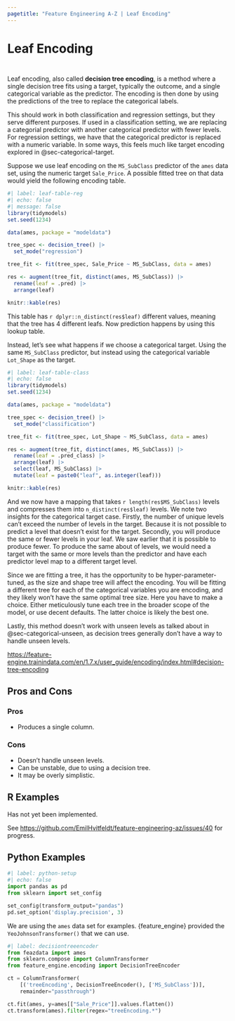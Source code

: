 ```yaml
---
pagetitle: "Feature Engineering A-Z | Leaf Encoding"
---
```


# Leaf Encoding {#sec-categorical-leaf}

::: {style="visibility: hidden; height: 0px;"}
## Leaf Encoding
:::

Leaf encoding, also called **decision tree encoding**, is a method where a single decision tree fits using a target, typically the outcome, and a single categorical variable as the predictor. The encoding is then done by using the predictions of the tree to replace the categorical labels.

This should work in both classification and regression settings, but they serve different purposes. If used in a classification setting, we are replacing a categorial predictor with another categorical predictor with fewer levels. For regression settings, we have that the categorical predictor is replaced with a numeric variable. In some ways, this feels much like target encoding explored in @sec-categorical-target.

Suppose we use leaf encoding on the `MS_SubClass` predictor of the `ames` data set, using the numeric target `Sale_Price`. A possible fitted tree on that data would yield the following encoding table.

```r
#| label: leaf-table-reg
#| echo: false
#| message: false
library(tidymodels)
set.seed(1234)

data(ames, package = "modeldata")

tree_spec <- decision_tree() |>
  set_mode("regression")

tree_fit <- fit(tree_spec, Sale_Price ~ MS_SubClass, data = ames)

res <- augment(tree_fit, distinct(ames, MS_SubClass)) |>
  rename(leaf = .pred) |>
  arrange(leaf)

knitr::kable(res)
```

This table has `r dplyr::n_distinct(res$leaf)` different values, meaning that the tree has 4 different leafs. Now prediction happens by using this lookup table.

Instead, let's see what happens if we choose a categorical target. Using the same `MS_SubClass` predictor, but instead using the categorical variable `Lot_Shape` as the target.

```r
#| label: leaf-table-class
#| echo: false
library(tidymodels)
set.seed(1234)

data(ames, package = "modeldata")

tree_spec <- decision_tree() |>
  set_mode("classification")

tree_fit <- fit(tree_spec, Lot_Shape ~ MS_SubClass, data = ames)

res <- augment(tree_fit, distinct(ames, MS_SubClass)) |>
  rename(leaf = .pred_class) |>
  arrange(leaf) |>
  select(leaf, MS_SubClass) |>
  mutate(leaf = paste0("leaf", as.integer(leaf)))

knitr::kable(res)
```

And we now have a mapping that takes `r length(res$MS_SubClass)` levels and compresses them into `n_distinct(res$leaf)` levels. We note two insights for the categorical target case. Firstly, the number of unique levels can't exceed the number of levels in the target. Because it is not possible to predict a level that doesn't exist for the target. Secondly, you will produce the same or fewer levels in your leaf. We saw earlier that it is possible to produce fewer. To produce the same about of levels, we would need a target with the same or more levels than the predictor and have each predictor level map to a different target level.

Since we are fitting a tree, it has the opportunity to be hyper-parameter-tuned, as the size and shape tree will affect the encoding. You will be fitting a different tree for each of the categorical variables you are encoding, and they likely won't have the same optimal tree size. Here you have to make a choice. Either meticulously tune each tree in the broader scope of the model, or use decent defaults. The latter choice is likely the best one.

Lastly, this method doesn't work with unseen levels as talked about in @sec-categorical-unseen, as decision trees generally don't have a way to handle unseen levels.

<https://feature-engine.trainindata.com/en/1.7.x/user_guide/encoding/index.html#decision-tree-encoding>

## Pros and Cons

### Pros

- Produces a single column.

### Cons

- Doesn't handle unseen levels.
- Can be unstable, due to using a decision tree.
- It may be overly simplistic.

## R Examples

Has not yet been implemented.

See <https://github.com/EmilHvitfeldt/feature-engineering-az/issues/40> for progress.


## Python Examples

```python
#| label: python-setup
#| echo: false
import pandas as pd
from sklearn import set_config

set_config(transform_output="pandas")
pd.set_option('display.precision', 3)
```

We are using the `ames` data set for examples.
{feature_engine} provided the `YeoJohnsonTransformer()` that we can use.

```python
#| label: decisiontreeencoder
from feazdata import ames
from sklearn.compose import ColumnTransformer
from feature_engine.encoding import DecisionTreeEncoder

ct = ColumnTransformer(
    [('treeEncoding', DecisionTreeEncoder(), ['MS_SubClass'])], 
    remainder="passthrough")

ct.fit(ames, y=ames[["Sale_Price"]].values.flatten())
ct.transform(ames).filter(regex="treeEncoding.*")
```
